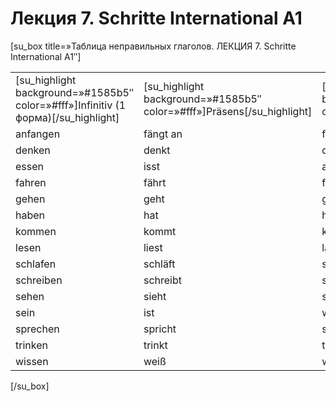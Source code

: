 # Лекция 7. Schritte International A1

<!-- Index: 0 | Date: 2024-02-11 20:34 +00:00 -->
<!-- Source: https://lerne-deutsch.ru/%d0%bd%d0%b5%d0%bf%d1%80%d0%b0%d0%b2%d0%b8%d0%bb%d1%8c%d0%bd%d1%8b%d0%b5-%d0%b3%d0%bb%d0%b0%d0%b3%d0%be%d0%bb%d1%8b-%d0%bb%d0%b5%d0%ba%d1%86%d0%b8%d1%8f-7-schritte-international-a1/ -->

[su\_box title=»Таблица неправильных глаголов. ЛЕКЦИЯ 7. Schritte International A1″]

|  |  |  |  |  |
| --- | --- | --- | --- | --- |
| [su\_highlight background=»#1585b5″ color=»#fff»]Infinitiv (1 форма)[/su\_highlight] | [su\_highlight background=»#1585b5″ color=»#fff»]Präsens[/su\_highlight] | [su\_highlight background=»#1585b5″ color=»#fff»]Präteritum[/su\_highlight] | [su\_highlight background=»#1585b5″ color=»#fff»]Partizip II[/su\_highlight] | [su\_highlight background=»#1585b5″ color=»#fff»]Перевод[/su\_highlight] |
| anfangen | fängt an | fing an | hat angefangen | начинать- (ся) |
| denken | denkt | dachte | hat gedacht | думать, вспоминать |
| essen | isst | aß | hat gegessen | есть, питаться |
| fahren | fährt | fuhr | ist gefahren | ехать, ездить |
| gehen | geht | ging | ist gegangen | идти, ходить |
| haben | hat | hatte | hat gehabt | иметь |
| kommen | kommt | kam | ist gekommen | приходить |
| lesen | liest | las | hat gelesen | читать |
| schlafen | schläft | schlief | hat geschlafen | спать |
| schreiben | schreibt | schrieb | hat geschrieben | писать |
| sehen | sieht | sah | hat gesehen | смотреть, видеть |
| sein | ist | war | ist gewesen | быть, существовать |
| sprechen | spricht | sprach | hat gesprochen | говорить |
| trinken | trinkt | trank | hat getrunken | пить |
| wissen | weiß | wußte | hat gewußt | знать |

[/su\_box]
